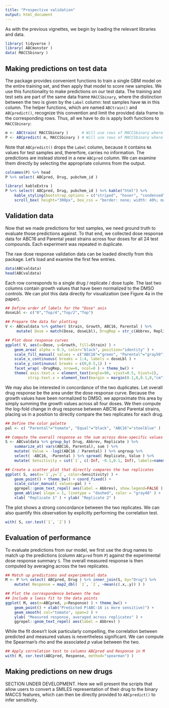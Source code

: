 ```yaml
---
title: "Prospective validation"
output: html_document
---
```


As with the previous vignettes, we begin by loading the relevant libraries and data.

```r
library( tidyverse )
library( ABCmonster )
data( MACCSbinary )
```

## Making predictions on test data

The package provides convenient functions to train a single GBM model on the entire training set, and then apply that model to score new samples. We use this functionality to make predictions on our test data. The training and test sets are part of the same data frame `MACCSbinary`, where the distinction between the two is given by the `Label` column: test samples have `NA` in this column. The helper functions, which are named `ABCtrain()` and `ABCpredict()`, recognize this convention and limit the provided data frame to the corresponding rows. Thus, all we have to do is apply both functions to `MACCSbinary`: 

```r
m <- ABCtrain( MACCSbinary )      # Will use rows of MACCSbinary where Label is not-NA
P <- ABCpredict( m, MACCSbinary ) # Will use rows of MACCSbinary where Label is NA
```

Note that `ABCpredict()` drops the `Label` column, because it contains `NA` values for test samples and, thererfore, carries no information. The predictions are instead stored in a new `ABCpred` column. We can examine them directly by selecting the appropriate columns from the output.

```r
colnames(P) %>% head
P %>% select( ABCpred, Drug, pubchem_id )
```

```r
library( kableExtra )
P %>% select( ABCpred, Drug, pubchem_id ) %>% kable("html") %>%
    kable_styling(bootstrap_options = c("striped", "hover", "condensed"), full_width=FALSE) %>%
    scroll_box( height="300px", box_css = "border: none; width: 40%; margin-left: auto; margin-right: auto; margin-bottom: 10px;" )
```

## Validation data

Now that we made predictions for test samples, we need ground truth to evaluate those predictions against. To that end, we collected dose response data for ABC16 and Parental yeast strains across four doses for all 24 test compounds. Each experiment was repeated in duplicate.

The raw dose response validation data can be loaded directly from this package. Let's load and examine the first few entries.

```r
data(ABCvaldata)
head(ABCvaldata)
```

Each row corresponds to a single drug / replicate / dose tuple. The last two columns contain growth values that have been normalized to the DMSO controls. We can plot this data directly for visualization (see Figure 4a in the paper).

```r
## Define order of labels for the "Dose" axis
doseLbl <- c("0","Top/4","Top/2","Top")

## Prepare the data for plotting
V <- ABCvaldata %>% gather( Strain, Growth, ABC16, Parental ) %>%
     mutate( Dose = match(Dose, doseLbl), DrugRep = str_c(Abbrev, Replicate) )

## Plot dose response curves
ggplot( V, aes(x=Dose, y=Growth, fill=Strain) ) +
    geom_area( alpha = 0.3, color="black", position="identity" ) +
    scale_fill_manual( values = c("ABC16"="green", "Parental"="gray50") ) +
    scale_x_continuous( breaks = 1:4, labels = doseLbl ) +
    scale_y_continuous( breaks = c(0,0.5,1) ) +
    facet_wrap( ~DrugRep, nrow=6, ncol=8 ) + theme_bw() +
    theme( axis.text.x = element_text(angle=90, vjust=0.5, hjust=1),
          strip.text.x = element_text(margin = margin(0.1,0,0.1,0,"cm")) )
```

We may also be interested in concordance of the two duplicates. Let overall drug response be the area under the dose response curve. Because the growth values have been normalized to DMSO, we approximate this area by simply summing the growth values across all four doses. We then compute the log-fold change in drug response between ABC16 and Parental strains, placing us in a position to directly compare the two replicates for each drug.

```r
## Define the color palette
pal <- c( "Parental"="tomato", "Equal"="black", "ABC16"="steelblue" )

## Compute the overall response as the sum across dose-specific values
S <- ABCvaldata %>% group_by( Drug, Abbrev, Replicate ) %>%
    summarize_at( vars(ABC16, Parental), sum ) %>%
    mutate( Value = -log2(ABC16 / Parental) ) %>% ungroup %>%
    select( -ABC16, -Parental ) %>% spread( Replicate, Value ) %>%
    mutate( Sensitivity = cut(`1`, c(-Inf, -0.1,0.1, Inf), labels=names(pal)) )

## Create a scatter plot that directly compares the two replicates
ggplot( S, aes(x=`1`,y=`2`, color=Sensitivity) ) +
    geom_point() + theme_bw() + coord_fixed() +
    scale_color_manual( values=pal ) +
    ggrepel::geom_text_repel( aes(label = Abbrev), show.legend=FALSE ) +
    geom_abline( slope = 1, linetype = "dashed", color = "gray40" ) +
    xlab( "Replicate 1" ) + ylab( "Replicate 2" )
```

The plot shows a strong concordance between the two replicates. We can also quantify this observation by explicitly performing the correlation test.

```r
with( S, cor.test(`1`, `2`) )
```

## Evaluation of performance

To evaluate predictions from our model, we first use the drug names to match up the predictions (column `ABCpred` from `P`) against the experimental dose response summary `S`. The overall measured response is then computed by averaging across the two replicates.

```r
## Match up predictions and experimental data
M <- P %>% select( ABCpred, Drug ) %>% inner_join(S, by="Drug") %>%
    mutate( Response = map2_dbl( `1`, `2`, ~mean(c(.x,.y)) ) )

## Plot the correspondence between the two
## Include a loess fit to the data points
ggplot( M, aes(x=ABCpred, y=Response) ) + theme_bw() +
    geom_point() + xlab("Predicted P(ABC-16 is more sensitive)") +
    geom_smooth( col="tomato", span=2 ) +
    ylab( "Measured response, averaged across replicates" ) +
    ggrepel::geom_text_repel( aes(label = Abbrev) )
```

While the fit doesn't look particularly compelling, the correlation between predicted and measured values is nevertheless significant. We can compute the Spearman's rho and the associated _p_ value between the two.

```r
## Apply correlation test to columns ABCpred and Response in M
with( M, cor.test(ABCpred, Response, method="spearman") )
```

## Making predictions on new drugs

SECTION UNDER DEVELOPMENT. Here we will present the scripts that allow users to convert a SMILES representation of their drug to the binary MACCS features, which can then be directly provided to `ABCpredict()` to infer sensitivity.
